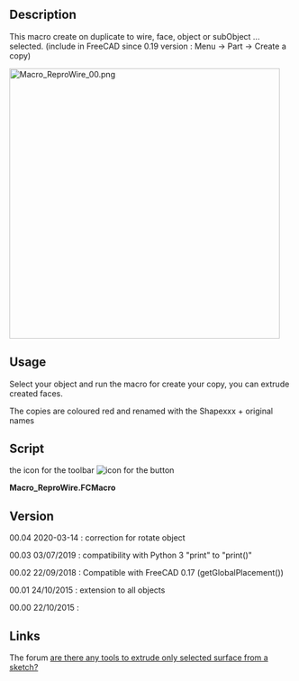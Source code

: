 <languages/>
{{Macro
|Name=Macro Repro Wire
|Icon=Macro_ReproWire.png
|Description=This macro create on duplicate to wire subObject ... selected. (Compatible with Body)<br \>(include in FreeCAD since 0.19 version : Menu → Part → Create a copy) 
|Author=Mario52
|Version=00.04
|Date=2020-03-14
|Download=[https://wiki.freecad.org/images/a/a3/Macro_ReproWire.png ToolBar Icon]
|FCVersion=All
}}

==Description==
This macro create on duplicate to wire, face, object or subObject ... selected. (include in FreeCAD since 0.19 version : Menu → Part → Create a copy)

[[Image:Macro ReproWire 00.png|480px]]
{{Caption|ReproWire}}


==Usage==
Select your object and run the macro for create your copy, you can extrude created faces.

The copies are coloured red and renamed with the Shapexxx + original names

==Script==
the icon for the toolbar [[File:Macro_ReproWire.png|icon for the button]]

''' Macro_ReproWire.FCMacro''' 

{{MacroCode|code=

# -*- coding: utf-8 -*-
from __future__ import unicode_literals
import codecs   #https://docs.python.org/2/howto/unicode.html
import Part,Draft

#24/10/2015, 22/09/2018, 03/07/2019, 14/03/2020

__title__   = "Macro_ReproWire"
__author__  = "Mario52"
__url__     = "https://freecad.org/index-fr.html"
__Wiki__    = "https://wiki.freecad.org/Macro_Repro_Wire"
__version__ = "00.04"
__date__    = "2020/03/14"    #YYYY/MM/DD
__Comment__ = "Compatible with FreeCAD 0.17 0.18 and more"

global objectPlacementAngle ; objectPlacementAngle = ""
def objectRealPlacement3D(obj):
    global objectPlacementAngle
    try:
        objectPlacement      = obj.Shape.Placement
        #### 
        objectPlacementBase  = FreeCAD.Vector(objectPlacement.Base)
        ####
        objectWorkCenter     = objectPlacementBase
        ####
        objectPlacementAngle = objectPlacement.Rotation.toEuler()

        if hasattr(obj, "getGlobalPlacement"):
            globalPlacement       = obj.getGlobalPlacement()
            globalPlacementBase   = FreeCAD.Vector(globalPlacement.Base)
            objectRealPlacement3D = globalPlacementBase.add(objectWorkCenter).sub(objectPlacementBase)
            objectPlacementAngle  = globalPlacement.Rotation.toEuler()
        else:
            objectRealPlacement3D = objectWorkCenter

        return objectRealPlacement3D
    except Exception:
        return FreeCAD.Vector(0.0, 0.0, 0.0)

sel = Gui.Selection.getSelection()
s   = Gui.Selection.getSelectionEx()

try:
    if len(sel) != 0:
            print( "Object(s) : ", len(sel), " , SubObject(s) : ", len(s))
            i2 = ii2 = -1 
            for i in s:
                i2 += 1
                ii2 = -1
                try:
                    FreeCADGui.Selection.getSelectionEx()[i2].SubObjects[ii2]
                    for ii in i.SubElementNames:
                        placementOrigine = objectRealPlacement3D(FreeCAD.ActiveDocument.getObject(i.ObjectName))# search the original Placement
                        ii2 += 1
                        Part.show(FreeCADGui.Selection.getSelectionEx()[i2].SubObjects[ii2].copy())   # create repro shape subObject
                        print( i2+1 ,"/", ii2+1 ,"/", len(s) ," ", i.ObjectName ," ", ii)             # display the info SubObject
                        a = App.ActiveDocument.ActiveObject
                        a.Placement.Base = placementOrigine
                        a.Placement.Rotation = App.Rotation(objectPlacementAngle[0], objectPlacementAngle[1], objectPlacementAngle[2])
                        #    object Name  / original object Name / SubObject Name
                        a.Label = a.Name + " " + i.ObjectName + " " + ii                              # Label for the repro shape
                        try:
                            FreeCADGui.activeDocument().activeObject().LineColor  = (1.0,0.0,0.0)     # give LineColor
                            FreeCADGui.activeDocument().activeObject().PointColor = (1.0,0.0,0.0)     # give PointColor
                            FreeCADGui.activeDocument().activeObject().ShapeColor = (1.0,0.0,0.0)     # give ShapeColor
                        except Exception:
                            None
                except Exception:
#                    print( "Not SubObject")
                    placementOrigine = objectRealPlacement3D(FreeCAD.ActiveDocument.getObject(sel[i2].Name))# search the original Placement
                    Part.show(sel[i2].Shape)                                                          # create repro shape object
                    print( i2+1 ,"/", ii2+1 ,"/", len(s) ," ", sel[i2].Name)                          # display the info SubObject
                    a = App.ActiveDocument.ActiveObject
                    a.Placement.Base = placementOrigine
                    a.Placement.Rotation = App.Rotation(objectPlacementAngle[0], objectPlacementAngle[1], objectPlacementAngle[2])
                    #        object Name  /  original object Name
                    a.Label =a.Name + " " +  sel[i2].Name                                             # Label for the repro shape
                    try:
                        FreeCADGui.activeDocument().activeObject().LineColor  = (1.0,0.0,0.0)         # give LineColor
                        FreeCADGui.activeDocument().activeObject().PointColor = (1.0,0.0,0.0)         # give PointColor
                        FreeCADGui.activeDocument().activeObject().ShapeColor = (1.0,0.0,0.0)         # give ShapeColor
                    except Exception:
                        None
                try:
                    SubElement = FreeCADGui.Selection.getSelectionEx()[0].SubObjects[0]
                    print( FreeCADGui.Selection.getSelectionEx()[0].SubElementNames[0], " : ", SubElement.normalAt(0,0)) # ok Vector pour face
                except Exception:
                    None
                    
            FreeCAD.ActiveDocument.recompute()
    else :
        FreeCAD.Console.PrintError("Select one object" + "\n")
except Exception:
    FreeCAD.Console.PrintError("Unexpected error" + "\n")

}}


==Version==

00.04 2020-03-14 : correction for rotate object

00.03 03/07/2019 : compatibility with Python 3 "print" to "print()"

00.02 22/09/2018 : Compatible with FreeCAD 0.17 (getGlobalPlacement())

00.01 24/10/2015 : extension to all objects

00.00 22/10/2015 :
==Links==
The forum [https://forum.freecad.org/viewtopic.php?f=3&t=12922 are there any tools to extrude only selected surface from a sketch?]


{{clear}}